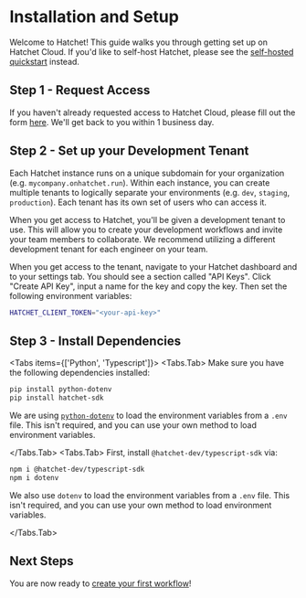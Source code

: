 
# Installation and Setup

Welcome to Hatchet! This guide walks you through getting set up on Hatchet Cloud. If you'd like to self-host Hatchet, please see the [self-hosted quickstart](../../self-hosting/) instead.

## Step 1 - Request Access

If you haven't already requested access to Hatchet Cloud, please fill out the form [here](https://hatchet.run/request-access). We'll get back to you within 1 business day.

## Step 2 - Set up your Development Tenant

Each Hatchet instance runs on a unique subdomain for your organization (e.g. `mycompany.onhatchet.run`). Within each instance, you can create multiple tenants to logically separate your environments (e.g. `dev`, `staging`, `production`). Each tenant has its own set of users who can access it.

When you get access to Hatchet, you'll be given a development tenant to use. This will allow you to create your development workflows and invite your team members to collaborate. We recommend utilizing a different development tenant for each engineer on your team.

When you get access to the tenant, navigate to your Hatchet dashboard and to your settings tab. You should see a section called "API Keys". Click "Create API Key", input a name for the key and copy the key. Then set the following environment variables:

```sh
HATCHET_CLIENT_TOKEN="<your-api-key>"
```

## Step 3 - Install Dependencies

<Tabs items={['Python', 'Typescript']}>
  <Tabs.Tab>
Make sure you have the following dependencies installed:

```sh
pip install python-dotenv
pip install hatchet-sdk
```

We are using [`python-dotenv`](https://pypi.org/project/python-dotenv/) to load the environment variables from a `.env` file. This isn't required, and you can use your own method to load environment variables.

  </Tabs.Tab>
  <Tabs.Tab>
First, install `@hatchet-dev/typescript-sdk` via:

```sh npm2yarn
npm i @hatchet-dev/typescript-sdk
npm i dotenv
```

We also use `dotenv` to load the environment variables from a `.env` file. This isn't required, and you can use your own method to load environment variables.

  </Tabs.Tab>
</Tabs>

## Next Steps

You are now ready to [create your first workflow](/quickstart/first-workflow)!
